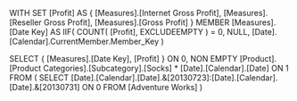 WITH 
SET [Profit] AS
	{ [Measures].[Internet Gross Profit],
	  [Measures].[Reseller Gross Profit],
	  [Measures].[Gross Profit]
	}
MEMBER [Measures].[Date Key] AS
		IIF( COUNT( [Profit], EXCLUDEEMPTY ) = 0, NULL, 
			[Date].[Calendar].CurrentMember.Member_Key
			)

SELECT {
	[Measures].[Date Key],
	[Profit]  } ON 0,
NON EMPTY 
	[Product].[Product Categories].[Subcategory].[Socks] *
	[Date].[Calendar].[Date]
	ON 1
FROM
	( SELECT 
			[Date].[Calendar].[Date].&[20130723]:[Date].[Calendar].[Date].&[20130731] ON 0 
	  FROM 
			[Adventure Works]
	)
